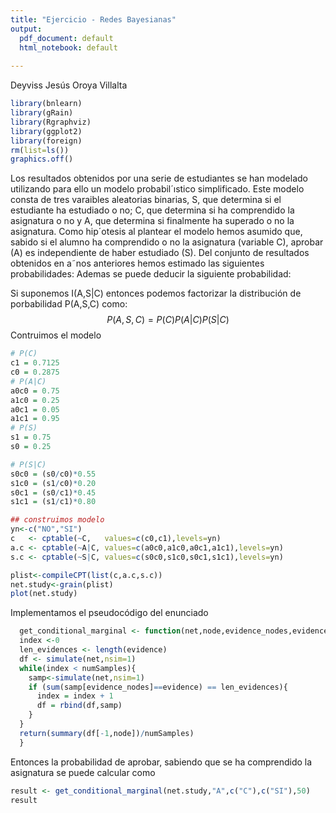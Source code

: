 ```yaml
---
title: "Ejercicio - Redes Bayesianas"
output:
  pdf_document: default
  html_notebook: default
  
---
```

\textbf{Autor:} Deyviss Jesús Oroya Villalta
```r
library(bnlearn)
library(gRain)
library(Rgraphviz)
library(ggplot2)
library(foreign)
rm(list=ls())
graphics.off()
```

Los resultados obtenidos por una serie de estudiantes se han modelado utilizando
para ello un modelo probabil´ıstico simplificado. Este modelo consta de tres
varaibles aleatorias binarias, S, que determina si el estudiante ha estudiado o
no; C, que determina si ha comprendido la asignatura o no y A, que determina
si finalmente ha superado o no la asignatura.
Como hip´otesis al plantear el modelo hemos asumido que, sabido si el alumno
ha comprendido o no la asignatura (variable C), aprobar (A) es independiente
de haber estudiado (S). Del conjunto de resultados obtenidos en a˜nos anteriores
hemos estimado las siguientes probabilidades:
\begin{itemize}
\item P(S = 1) = 0.75           
\item P(C = 1|S = 1) = 0.80
\item P(C = 1|S = 0) = 0.45
\item P(A = 1|C = 1) = 0.95
\item P(A = 1|C = 0) = 0.25
\end{itemize}
Ademas se puede deducir la siguiente probabilidad:
\begin{itemize}
\item P(C = 1) = 0.7125
\end{itemize}
Si suponemos I(A,S|C) entonces podemos factorizar la distribución de porbabilidad P(A,S,C) como:
$$ 
P(A,S,C) = P(C)P(A|C)P(S|C)
$$
Contruimos el modelo

```r

# P(C)
c1 = 0.7125 
c0 = 0.2875
# P(A|C)
a0c0 = 0.75
a1c0 = 0.25
a0c1 = 0.05
a1c1 = 0.95
# P(S)
s1 = 0.75
s0 = 0.25

# P(S|C)
s0c0 = (s0/c0)*0.55
s1c0 = (s1/c0)*0.20
s0c1 = (s0/c1)*0.45
s1c1 = (s1/c1)*0.80

## construimos modelo
yn<-c("NO","SI")
c   <- cptable(~C,   values=c(c0,c1),levels=yn)
a.c <- cptable(~A|C, values=c(a0c0,a1c0,a0c1,a1c1),levels=yn)
s.c <- cptable(~S|C, values=c(s0c0,s1c0,s0c1,s1c1),levels=yn)

plist<-compileCPT(list(c,a.c,s.c))
net.study<-grain(plist)
plot(net.study)
```

Implementamos el pseudocódigo del enunciado

```r
  get_conditional_marginal <- function(net,node,evidence_nodes,evidence,numSamples){
  index <-0
  len_evidences <- length(evidence)
  df <- simulate(net,nsim=1)
  while(index < numSamples){
    samp<-simulate(net,nsim=1)
    if (sum(samp[evidence_nodes]==evidence) == len_evidences){
      index = index + 1
      df = rbind(df,samp)
    }
  }
  return(summary(df[-1,node])/numSamples)  
  }
```
Entonces la probabilidad de aprobar, sabiendo que se ha comprendido la asignatura se puede calcular como
```r
result <- get_conditional_marginal(net.study,"A",c("C"),c("SI"),50)
result

```

